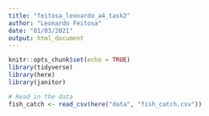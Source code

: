 ```yaml
---
title: "feitosa_leonardo_a4_task2"
author: "Leonardo Feitosa"
date: "01/03/2021"
output: html_document
---
```


```r
knitr::opts_chunk$set(echo = TRUE)
library(tidyverse)
library(here)
library(janitor)
```

```r
# Read in the data
fish_catch <- read_csv(here("data", "fish_catch.csv"))
```

